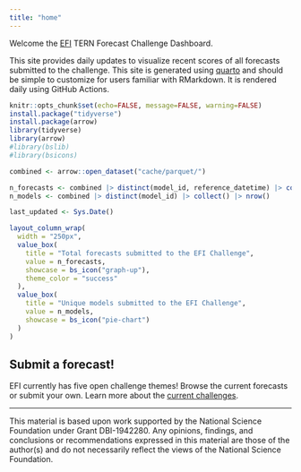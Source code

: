 ```yaml
---
title: "home"
---
```


Welcome the [EFI](https://ecoforecast.org) TERN Forecast Challenge Dashboard.

This site provides daily updates to visualize recent scores of all forecasts submitted to the challenge. This site is generated using [quarto](https://quarto.org) and should be simple to customize for users familiar with RMarkdown. It is rendered daily using GitHub Actions.



```r
knitr::opts_chunk$set(echo=FALSE, message=FALSE, warning=FALSE)
install.package("tidyverse")
install.package(arrow)
library(tidyverse)
library(arrow)
#library(bslib)
#library(bsicons)
```


```r
combined <- arrow::open_dataset("cache/parquet/")

n_forecasts <- combined |> distinct(model_id, reference_datetime) |> collect() |> nrow()
n_models <- combined |> distinct(model_id) |> collect() |> nrow()

last_updated <- Sys.Date()

```

```r

layout_column_wrap(
  width = "250px",
  value_box(
    title = "Total forecasts submitted to the EFI Challenge", 
    value = n_forecasts,
    showcase = bs_icon("graph-up"),
    theme_color = "success" 
  ),
  value_box(
    title = "Unique models submitted to the EFI Challenge", 
    value = n_models,
    showcase = bs_icon("pie-chart")
  )
)

```


## Submit a forecast!

EFI currently has five open challenge themes! 
Browse the current forecasts or submit your own. Learn more about the [current challenges](https://projects.ecoforecast.org/neon4cast-docs).





------------------------------------------------------------------------

This material is based upon work supported by the National Science Foundation under Grant DBI-1942280. Any opinions, findings, and conclusions or recommendations expressed in this material are those of the author(s) and do not necessarily reflect the views of the National Science Foundation.
